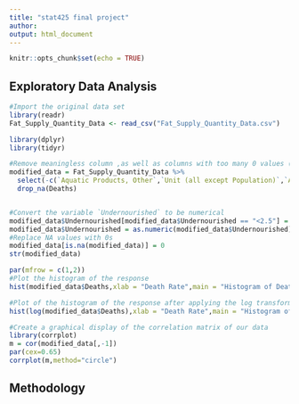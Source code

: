 ```yaml
---
title: "stat425 final project"
author: 
output: html_document
---
```


```r
knitr::opts_chunk$set(echo = TRUE)
```

## Exploratory Data Analysis


```r
#Import the original data set
library(readr)
Fat_Supply_Quantity_Data <- read_csv("Fat_Supply_Quantity_Data.csv")
```

```r
library(dplyr)
library(tidyr)

#Remove meaningless column ,as well as columns with too many 0 values (which means that this kind of food is not supplied in most of countries)
modified_data = Fat_Supply_Quantity_Data %>%
  select(-c(`Aquatic Products, Other`,`Unit (all except Population)`,`Alcoholic Beverages`,`Sugar Crops`,`Sugar & Sweeteners`)) %>%
  drop_na(Deaths)


#Convert the variable `Undernourished` to be numerical
modified_data$Undernourished[modified_data$Undernourished == "<2.5"] = 2.5
modified_data$Undernourished = as.numeric(modified_data$Undernourished)
#Replace NA values with 0s
modified_data[is.na(modified_data)] = 0
str(modified_data)

```


```r
par(mfrow = c(1,2))
#Plot the histogram of the response
hist(modified_data$Deaths,xlab = "Death Rate",main = "Histogram of Death Rates",breaks = 50)

#Plot of the histogram of the response after applying the log transformation
hist(log(modified_data$Deaths),xlab = "Death Rate",main = "Histogram of Death Rates",breaks = 50)

```

```r
#Create a graphical display of the correlation matrix of our data
library(corrplot)
m = cor(modified_data[,-1])
par(cex=0.65)
corrplot(m,method="circle")
```

## Methodology




